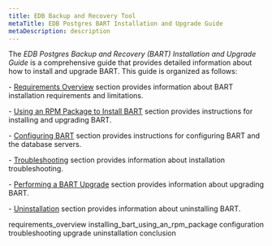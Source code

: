 ```yaml
---
title: EDB Backup and Recovery Tool 
metaTitle: EDB Postgres BART Installation and Upgrade Guide
metaDescription: description
---
```


The *EDB Postgres Backup and Recovery (BART) Installation and Upgrade
Guide* is a comprehensive guide that provides detailed information about
how to install and upgrade BART. This guide is organized as follows:

\- [Requirements Overview](requirements_overview) section provides
information about BART installation requirements and limitations.

\- [Using an RPM Package to Install
BART](installing_bart_using_an_rpm_package) section provides
instructions for installing and upgrading BART.

\- [Configuring BART](configuration) section provides instructions for
configuring BART and the database servers.

\- [Troubleshooting](troubleshooting) section provides information about
installation troubleshooting.

\- [Performing a BART Upgrade](upgrade) section provides information
about upgrading BART.

\- [Uninstallation](uninstallation) section provides information about
uninstalling BART.

<div class="toctree" data-maxdepth="5">

requirements_overview installing_bart_using_an_rpm_package
configuration troubleshooting upgrade uninstallation conclusion

</div>
